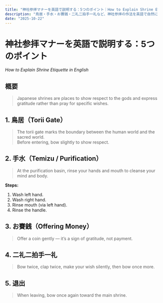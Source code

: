 ```yaml
---
title: "神社参拝マナーを英語で説明する：5つのポイント｜How to Explain Shrine Etiquette in English"
description: "鳥居・手水・お賽銭・二礼二拍手一礼など、神社参拝の作法を英語で自然に説明するフレーズを紹介。"
date: "2025-10-22"
---
```



<ArticleLayout title={frontmatter.title} description={frontmatter.description} date={frontmatter.date}>

# 神社参拝マナーを英語で説明する：5つのポイント  
*How to Explain Shrine Etiquette in English*

## 概要
> Japanese shrines are places to show respect to the gods and express gratitude rather than pray for specific wishes.

## 1. 鳥居（Torii Gate）
> The torii gate marks the boundary between the human world and the sacred world.  
Before entering, bow slightly to show respect.

## 2. 手水（Temizu / Purification）
> At the purification basin, rinse your hands and mouth to cleanse your mind and body.

**Steps:**
1. Wash left hand.  
2. Wash right hand.  
3. Rinse mouth (via left hand).  
4. Rinse the handle.

## 3. お賽銭（Offering Money）
> Offer a coin gently — it’s a sign of gratitude, not payment.

## 4. 二礼二拍手一礼
> Bow twice, clap twice, make your wish silently, then bow once more.

## 5. 退出
> When leaving, bow once again toward the main shrine.

</ArticleLayout>
